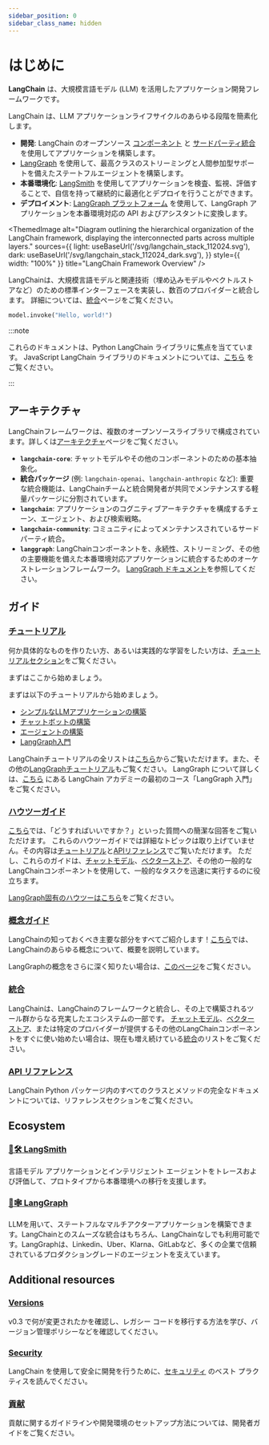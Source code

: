 ```yaml
---
sidebar_position: 0
sidebar_class_name: hidden
---
```


# はじめに

**LangChain** は、大規模言語モデル (LLM) を活用したアプリケーション開発フレームワークです。

LangChain は、LLM アプリケーションライフサイクルのあらゆる段階を簡素化します。
- **開発**: LangChain のオープンソース [コンポーネント](/docs/concepts) と [サードパーティ統合](/docs/integrations/providers/) を使用してアプリケーションを構築します。
- [LangGraph](/docs/concepts/architecture/#langgraph) を使用して、最高クラスのストリーミングと人間参加型サポートを備えたステートフルエージェントを構築します。
- **本番環境化**: [LangSmith](https://docs.smith.langchain.com/) を使用してアプリケーションを検査、監視、評価することで、自信を持って継続的に最適化とデプロイを行うことができます。
- **デプロイメント**: [LangGraph プラットフォーム](https://langchain-ai.github.io/langgraph/cloud/) を使用して、LangGraph アプリケーションを本番環境対応の API およびアシスタントに変換します。


<ThemedImage
  alt="Diagram outlining the hierarchical organization of the LangChain framework, displaying the interconnected parts across multiple layers."
  sources={{
    light: useBaseUrl('/svg/langchain_stack_112024.svg'),
    dark: useBaseUrl('/svg/langchain_stack_112024_dark.svg'),
  }}
  style={{ width: "100%" }}
  title="LangChain Framework Overview"
/>

LangChainは、大規模言語モデルと関連技術（埋め込みモデルやベクトルストアなど）のための標準インターフェースを実装し、数百のプロバイダーと統合します。
詳細については、[統合](/docs/integrations/providers/)ページをご覧ください。


<ChatModelTabs/>

```python
model.invoke("Hello, world!")
```

:::note

これらのドキュメントは、Python LangChain ライブラリに焦点を当てています。
JavaScript LangChain ライブラリのドキュメントについては、[こちら](https://js.langchain.com) をご覧ください。

:::

## アーキテクチャ

LangChainフレームワークは、複数のオープンソースライブラリで構成されています。詳しくは[アーキテクチャ](/docs/concepts/architecture/)ページをご覧ください。

- **`langchain-core`**: チャットモデルやその他のコンポーネントのための基本抽象化。
- **統合パッケージ** (例: `langchain-openai`、`langchain-anthropic` など): 重要な統合機能は、LangChainチームと統合開発者が共同でメンテナンスする軽量パッケージに分割されています。
- **`langchain`**: アプリケーションのコグニティブアーキテクチャを構成するチェーン、エージェント、および検索戦略。
- **`langchain-community`**: コミュニティによってメンテナンスされているサードパーティ統合。
- **`langgraph`**: LangChainコンポーネントを、永続性、ストリーミング、その他の主要機能を備えた本番環境対応アプリケーションに統合するためのオーケストレーションフレームワーク。 [LangGraph ドキュメント](https://langchain-ai.github.io/langgraph/)を参照してください。

## ガイド

### [チュートリアル](/docs/tutorials)

何か具体的なものを作りたい方、あるいは実践的な学習をしたい方は、[チュートリアルセクション](/docs/tutorials)をご覧ください。

まずはここから始めましょう。

まずは以下のチュートリアルから始めましょう。

- [シンプルなLLMアプリケーションの構築](/docs/tutorials/llm_chain)
- [チャットボットの構築](/docs/tutorials/chatbot)
- [エージェントの構築](/docs/tutorials/agents)
- [LangGraph入門](https://langchain-ai.github.io/langgraph/tutorials/introduction/)

LangChainチュートリアルの全リストは[こちら](/docs/tutorials)からご覧いただけます。また、その他の[LangGraphチュートリアル](https://langchain-ai.github.io/langgraph/tutorials/)もご覧ください。 LangGraph について詳しくは、[こちら](https://academy.langchain.com/courses/intro-to-langgraph) にある LangChain アカデミーの最初のコース「LangGraph 入門」をご覧ください。


### [ハウツーガイド](/docs/how_to)

[こちら](/docs/how_to)では、「どうすればいいですか？」といった質問への簡潔な回答をご覧いただけます。
これらのハウツーガイドでは詳細なトピックは取り上げていません。その内容は[チュートリアル](/docs/tutorials)と[APIリファレンス](https://python.langchain.com/api_reference/)でご覧いただけます。
ただし、これらのガイドは、[チャットモデル](/docs/how_to/#chat-models)、[ベクターストア](/docs/how_to/#vector-stores)、その他の一般的なLangChainコンポーネントを使用して、一般的なタスクを迅速に実行するのに役立ちます。

[LangGraph固有のハウツーはこちら](https://langchain-ai.github.io/langgraph/how-tos/)をご覧ください。

### [概念ガイド](/docs/concepts)

LangChainの知っておくべき主要な部分をすべてご紹介します！[こちら](/docs/concepts)では、LangChainのあらゆる概念について、概要を説明しています。

LangGraphの概念をさらに深く知りたい場合は、[このページ](https://langchain-ai.github.io/langgraph/concepts/)をご覧ください。

### [統合](integrations/providers/index.mdx)

LangChainは、LangChainのフレームワークと統合し、その上で構築されるツール群からなる充実したエコシステムの一部です。
[チャットモデル](/docs/integrations/chat/)、[ベクターストア](/docs/integrations/vectorstores/)、または特定のプロバイダーが提供するその他のLangChainコンポーネントをすぐに使い始めたい場合は、現在も増え続けている[統合](/docs/integrations/providers/)のリストをご覧ください。

### [API リファレンス](https://python.langchain.com/api_reference/)
LangChain Python パッケージ内のすべてのクラスとメソッドの完全なドキュメントについては、リファレンスセクションをご覧ください。

## Ecosystem

### [🦜🛠️ LangSmith](https://docs.smith.langchain.com)
言語モデル アプリケーションとインテリジェント エージェントをトレースおよび評価して、プロトタイプから本番環境への移行を支援します。

### [🦜🕸️ LangGraph](https://langchain-ai.github.io/langgraph)
LLMを用いて、ステートフルなマルチアクターアプリケーションを構築できます。LangChainとのスムーズな統合はもちろん、LangChainなしでも利用可能です。LangGraphは、Linkedin、Uber、Klarna、GitLabなど、多くの企業で信頼されているプロダクショングレードのエージェントを支えています。

## Additional resources

### [Versions](/docs/versions/v0_3/)
v0.3 で何が変更されたかを確認し、レガシー コードを移行する方法を学び、バージョン管理ポリシーなどを確認してください。

### [Security](/docs/security)
LangChain を使用して安全に開発を行うために、[セキュリティ](/docs/security) のベスト プラクティスを読んでください。

### [貢献](contributing/index.mdx)
貢献に関するガイドラインや開発環境のセットアップ方法については、開発者ガイドをご覧ください。